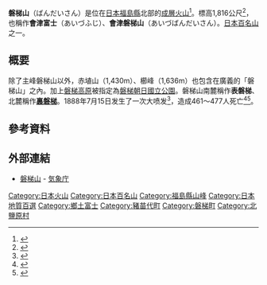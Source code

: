 {{Infobox Mountain
| 名稱 =磐梯山
| 照片 =Mt. Bandaisan 0811.JPG
| 照片說明 =磐梯山東側
| 海拔 =1,816[[公尺|公尺]]
| 位置 ={{JPN}} [[福島縣|福島縣]]
| 山脈 =獨立峰
| 相對高度 = 
| 座標 ={{coord|37|36|04|N|140|04|20|E}}
| 地形圖 = 
| 類別 =成層火山
| 年齡 = 
| 最近噴發 =
| 首次登頂 =
| 最容易的攀登路線 =
| pushpin_map = Japan Fukushima
| pushpin_map_caption = 磐梯山的位置
| latd=37 |latm=36 |lats=04 |latNS=N
| longd=140 |longm=04 |longs=20 |longEW=E
}}
'''磐梯山'''（ばんだいさん）是位在[[日本|日本]][[福島縣|福島縣]]北部的[[火山|成層火山]]<ref>{{Kotobank|{{PAGENAME}}}}</ref>。標高1,816公尺<ref>{{Cite web|title=磐梯山|url=https://www.data.jma.go.jp/svd/vois/data/sendai/215_Bandaisan/215_index.html|access-date=2022-04-13|work=www.data.jma.go.jp|publisher=[[気象庁|気象庁]]|language=ja}}</ref>，也稱作'''會津富士'''（あいづふじ）、'''會津磐梯山'''（あいづばんだいさん）。[[日本百名山|日本百名山]]之一。

== 概要 ==
除了主峰磐梯山以外，赤埴山（1,430m）、櫛峰（1,636m）也包含在廣義的「磐梯山」之內。加上[[磐梯高原|磐梯高原]]被指定為[[磐梯朝日國立公園|磐梯朝日國立公園]]。磐梯山南麓稱作'''表磐梯'''、北麓稱作'''[[磐梯高原|裏磐梯]]'''。1888年7月15日发生了一次大喷发<ref>{{Cite web|title=磐梯山大噴火（1888年7月15日）|url=https://typhoon.yahoo.co.jp/weather/calendar/68/|access-date=2022-04-13|work=Yahoo!天気・災害|language=ja}}</ref>，造成461〜477人死亡<ref>{{Cite web|title=報告書（1888 磐梯山噴火）|url=https://www.bousai.go.jp/kyoiku/kyokun/kyoukunnokeishou/rep/1888_bandaisan_funka/index.html|access-date=2022-04-13|work=www.bousai.go.jp|publisher=[[中央防災会議|中央防災会議]] 災害教訓の継承に関する専門調査会|language=ja}}</ref><ref>{{Cite web|title=過去に発生した火山災害|url=https://www.data.jma.go.jp/svd/vois/data/tokyo/STOCK/kaisetsu/volcano_disaster.htm|access-date=2022-04-13|work=www.data.jma.go.jp|publisher=[[気象庁|気象庁]]|language=ja}}</ref>。

== 參考資料 ==
{{Reflist}}

== 外部連結 ==

* [https://www.data.jma.go.jp/svd/vois/data/sendai/215_Bandaisan/215_index.html 磐梯山] - [[気象庁|気象庁]]{{Language icon|ja}}
{{日本百名山}}
{{日本活火山}}

{{Authority control}}
{{DEFAULTSORT:Bandaisan}}
[[Category:日本火山|Category:日本火山]]
[[Category:日本百名山|Category:日本百名山]]
[[Category:福島縣山峰|Category:福島縣山峰]]
[[Category:日本地質百選|Category:日本地質百選]]
[[Category:鄉土富士|Category:鄉土富士]]
[[Category:豬苗代町|Category:豬苗代町]]
[[Category:磐梯町|Category:磐梯町]]
[[Category:北鹽原村|Category:北鹽原村]]